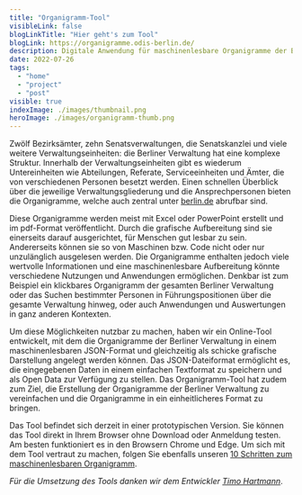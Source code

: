```yaml
---
title: "Organigramm-Tool"
visibleLink: false
blogLinkTitle: "Hier geht's zum Tool"
blogLink: https://organigramme.odis-berlin.de/
description: Digitale Anwendung für maschinenlesbare Organigramme der Berliner Verwaltung
date: 2022-07-26
tags:
  - "home"
  - "project"
  - "post"
visible: true
indexImage: ./images/thumbnail.png
heroImage: ./images/organigramm-thumb.png
---
```


Zwölf Bezirksämter, zehn Senatsverwaltungen, die Senatskanzlei und viele weitere Verwaltungseinheiten: die Berliner Verwaltung hat eine komplexe Struktur. Innerhalb der Verwaltungseinheiten gibt es wiederum Untereinheiten wie Abteilungen, Referate, Serviceeinheiten und Ämter, die von verschiedenen Personen besetzt werden. Einen schnellen Überblick über die jeweilige Verwaltungsgliederung und die Ansprechpersonen bieten die Organigramme, welche auch zentral unter [berlin.de](https://service.berlin.de/verwaltungsgliederung-organigramme/) abrufbar sind.

Diese Organigramme werden meist mit Excel oder PowerPoint erstellt und im pdf-Format veröffentlicht. Durch die grafische Aufbereitung sind sie einerseits darauf ausgerichtet, für Menschen gut lesbar zu sein. Andererseits können sie so von Maschinen bzw. Code nicht oder nur unzulänglich ausgelesen werden. Die Organigramme enthalten jedoch viele wertvolle Informationen und eine maschinenlesbare Aufbereitung könnte verschiedene Nutzungen und Anwendungen ermöglichen. Denkbar ist zum Beispiel ein klickbares Organigramm der gesamten Berliner Verwaltung oder das Suchen bestimmter Personen in Führungspositionen über die gesamte Verwaltung hinweg, oder auch Anwendungen und Auswertungen in ganz anderen Kontexten.

Um diese Möglichkeiten nutzbar zu machen, haben wir ein Online-Tool entwickelt, mit dem die Organigramme der Berliner Verwaltung in einem maschinenlesbaren JSON-Format und gleichzeitig als schicke grafische Darstellung angelegt werden können. Das JSON-Dateiformat ermöglicht es, die eingegebenen Daten in einem einfachen Textformat zu speichern und als Open Data zur Verfügung zu stellen. Das Organigramm-Tool hat zudem zum Ziel, die Erstellung der Organigramme der Berliner Verwaltung zu vereinfachen und die Organigramme in ein einheitlicheres Format zu bringen.

Das Tool befindet sich derzeit in einer prototypischen Version. Sie können das Tool direkt in Ihrem Browser ohne Download oder Anmeldung testen. Am besten funktioniert es in den Browsern Chrome und Edge. Um sich mit dem Tool vertraut zu machen, folgen Sie ebenfalls unseren [10 Schritten zum maschinenlesbaren Organigramm](/aktuelles/2022-02-18-organigramm-guide).

_Für die Umsetzung des Tools danken wir dem Entwickler_ [_Timo Hartmann_](https://de.linkedin.com/in/timo-hartmann-313a79124).
